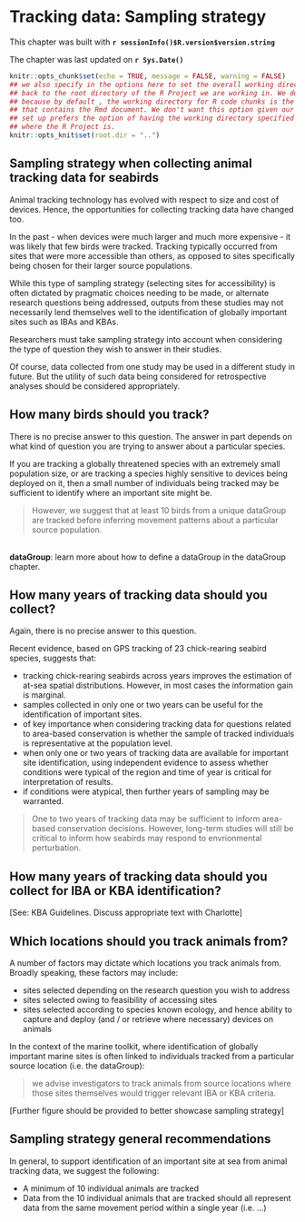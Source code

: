 # Tracking data: Sampling strategy

This chapter was built with **`r sessionInfo()$R.version$version.string`**\

The chapter was last updated on **`r Sys.Date()`** <br>

<!--- In the code chunk below, we specify include = F, so that we will run the chunk but not include the chunk in the final document. We set a global argument in the code chunk of echo = T, so that in later code chunks, the code will be displayed in the RMarkdown document -->

```r
knitr::opts_chunk$set(echo = TRUE, message = FALSE, warning = FALSE)
## we also specify in the options here to set the overall working directory
## back to the root directory of the R Project we are working in. We do this
## because by default , the working directory for R code chunks is the directory 
## that contains the Rmd document. We don't want this option given our file
## set up prefers the option of having the working directory specified as that
## where the R Project is.
knitr::opts_knit$set(root.dir = "..")
```

## Sampling strategy when collecting animal tracking data for seabirds

Animal tracking technology has evolved with respect to size and cost of devices. Hence, the opportunities for collecting tracking data have changed too.

In the past - when devices were much larger and much more expensive - it was likely that few birds were tracked. Tracking typically occurred from sites that were more accessible than others, as opposed to sites specifically being chosen for their larger source populations.

While this type of sampling strategy (selecting sites for accessibility) is often dictated by pragmatic choices needing to be made, or alternate research questions being addressed, outputs from these studies may not necessarily lend themselves well to the identification of globally important sites such as IBAs and KBAs.

Researchers must take sampling strategy into account when considering the type of question they wish to answer in their studies.

Of course, data collected from one study may be used in a different study in future. But the utility of such data being considered for retrospective analyses should be considered appropriately.

## How many birds should you track?

There is no precise answer to this question. The answer in part depends on what kind of question you are trying to answer about a particular species.

If you are tracking a globally threatened species with an extremely small population size, or are tracking a species highly sensitive to devices being deployed on it, then a small number of individuals being tracked may be sufficient to identify where an important site might be.

> However, we suggest that at least 10 birds from a unique dataGroup are tracked before inferring movement patterns about a particular source population.

<!--- using <br> to add a space below the block quotes text before this dataGroup text. -->
<br>
**dataGroup**: learn more about how to define a dataGroup in the dataGroup chapter.

## How many years of tracking data should you collect?

Again, there is no precise answer to this question.

Recent evidence, based on GPS tracking of 23 chick-rearing seabird species, suggests that:

-   tracking chick-rearing seabirds across years improves the estimation of at-sea spatial distributions. However, in most cases the information gain is marginal.
-   samples collected in only one or two years can be useful for the identification of important sites. 
-   of key importance when considering tracking data for questions related to area-based conservation is whether the sample of tracked individuals is representative at the population level.
-   when only one or two years of tracking data are available for important site identification, using independent evidence to assess whether conditions were typical of the region and time of year is critical for interpretation of results. 
-   if conditions were atypical, then further years of sampling may be warranted.

> One to two years of tracking data may be sufficient to inform area-based conservation decisions. However, long-term studies will still be critical to inform how seabirds may respond to envrionmental perturbation.

## How many years of tracking data should you collect for IBA or KBA identification?

[See: KBA Guidelines. Discuss appropriate text with Charlotte]

## Which locations should you track animals from?

A number of factors may dictate which locations you track animals from. Broadly speaking, these factors may include:

-   sites selected depending on the research question you wish to address
-   sites selected owing to feasibility of accessing sites
-   sites selected according to species known ecology, and hence ability to capture and deploy (and / or retrieve where necessary) devices on animals

In the context of the marine toolkit, where identification of globally important marine sites is often linked to individuals tracked from a particular source location (i.e. the dataGroup):

> we advise investigators to track animals from source locations where those sites themselves would trigger relevant IBA or KBA criteria.

[Further figure should be provided to better showcase sampling strategy]

## Sampling strategy general recommendations

In general, to support identification of an important site at sea from animal tracking data, we suggest the following:

-   A minimum of 10 individual animals are tracked
-   Data from the 10 individual animals that are tracked should all represent data from the same movement period within a single year (i.e. ...)
